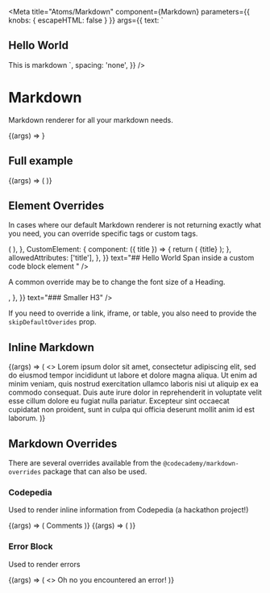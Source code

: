 
<Meta
  title="Atoms/Markdown"
  component={Markdown}
  parameters={{ knobs: { escapeHTML: false } }}
  args={{
    text: `
## Hello World
This is markdown
    `,
    spacing: 'none',
  }}
/>

# Markdown

<StoryStatus status="stable" />

Markdown renderer for all your markdown needs.

<Canvas>
  <Story name="Basics">{(args) => <Markdown {...args} />}</Story>
</Canvas>

<Props of={Markdown} />

## Full example

<Canvas>
  <Story name="Full Example">
    {(args) => (
      <Markdown
        text={text('markdown', exampleMarkdown)}
        spacing={select('spacing', ['tight', 'loose', 'none'], 'none')}
      />
    )}
  </Story>
</Canvas>

## Element Overrides

In cases where our default Markdown renderer is not returning exactly what you need, you can override specific tags or custom tags.

<Canvas>
  <Story name="Element Overrides">
    <Markdown
      overrides={{
        CodeBlock: {
          component: (props) => (
            <Text style={{ color: 'darkblue' }} {...props} />
          ),
        },
        CustomElement: {
          component: ({ title }) => {
            return (
              <Heading
                as="h3"
                fontSize="md"
                style={{
                  color: 'rebeccapurple',
                }}
              >
                {title}
              </Heading>
            );
          },
          allowedAttributes: ['title'],
        },
      }}
      text="## Hello World
          <CodeBlock>Span inside a custom code block element</CodeBlock>
          <CustomElement title='A Custom Component' />"
    />
  </Story>
</Canvas>

A common override may be to change the font size of a Heading.

<Canvas>
  <Story name="Tag Overrides">
    <Markdown
      overrides={{
        h3: {
          component: (props) => <Heading {...props} as="h3" size="xs" />,
        },
      }}
      text="### Smaller H3"
    />
  </Story>
</Canvas>

If you need to override a link, iframe, or table, you also need to provide the `skipDefaultOverides` prop.

<Canvas>
  <Story name="Link Overrides">
    <Markdown
      skipDefaultOverides
      overrides={{
        a: {
          component: Text,
        },
      }}
      text="[This was a link](https://codecademy.com)."
    />
  </Story>
</Canvas>

## Inline Markdown

<Canvas>
  <Story name="Inline Markdown">
    {(args) => (
      <>
        Lorem ipsum dolor sit amet, consectetur adipiscing elit, sed do eiusmod
        tempor incididunt ut labore et dolore magna aliqua.
        <Markdown
          text={text('markdown', '`this is an inline markdown component`')}
          spacing={select('spacing', ['tight', 'loose', 'none'], 'none')}
          inline
        />
        Ut enim ad minim veniam, quis nostrud exercitation ullamco laboris nisi
        ut aliquip ex ea commodo consequat. Duis aute irure dolor in
        reprehenderit in voluptate velit esse cillum dolore eu fugiat nulla
        pariatur. Excepteur sint occaecat cupidatat non proident, sunt in culpa
        qui officia deserunt mollit anim id est laborum.
      </>
    )}
  </Story>
</Canvas>

## Markdown Overrides

There are several overrides available from the `@codecademy/markdown-overrides` package that can also be used.

### Codepedia

<StoryStatus status="volatile" />

Used to render inline information from Codepedia (a hackathon project!)

<Canvas>
  <Story name="Codepedia (Standalone)">
    {(args) => (
      <Codepedia concept="comments" language="js">
        Comments
      </Codepedia>
    )}
  </Story>
</Canvas>

<Canvas>
  <Story name="Codepedia (Override)">
    {(args) => (
      <Markdown
        text='This is an example of an embedded <Codepedia concept="comments" language="js">Codepedia link</Codepedia>. It will render inline for anything that uses the markdown field.'
        overrides={{
          Codepedia: {
            component: Codepedia,
            allowedAttributes: ['concept', 'language'],
          },
        }}
      />
    )}
  </Story>
</Canvas>

### Error Block

<StoryStatus status="stable" />

Used to render errors

<Canvas>
  <Story name="Error Block Override">
    {(args) => (
      <>
        <ErrorBlock>Oh no you encountered an error!</ErrorBlock>
      </>
    )}
  </Story>
</Canvas>

